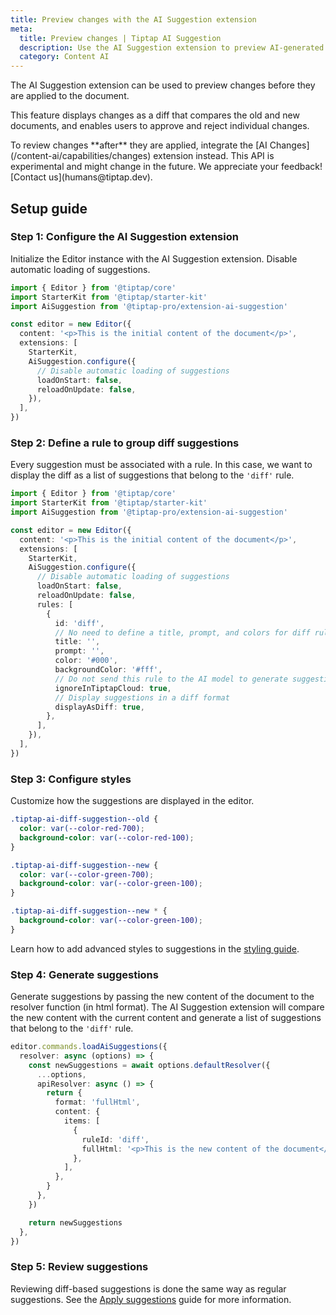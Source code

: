 ```yaml
---
title: Preview changes with the AI Suggestion extension
meta:
  title: Preview changes | Tiptap AI Suggestion
  description: Use the AI Suggestion extension to preview AI-generated changes before they are applied.
  category: Content AI
---
```



The AI Suggestion extension can be used to preview changes before they are applied to the document.

This feature displays changes as a diff that compares the old and new documents, and enables users to approve and reject individual changes.

<Callout title="Note" variant="info">
  To review changes **after** they are applied, integrate the [AI
  Changes](/content-ai/capabilities/changes) extension instead.
</Callout>

<Callout title="Beta feature" variant="info">
  This API is experimental and might change in the future. We appreciate your feedback! [Contact
  us](humans@tiptap.dev).
</Callout>

## Setup guide

### Step 1: Configure the AI Suggestion extension

Initialize the Editor instance with the AI Suggestion extension. Disable automatic loading of suggestions.

```ts
import { Editor } from '@tiptap/core'
import StarterKit from '@tiptap/starter-kit'
import AiSuggestion from '@tiptap-pro/extension-ai-suggestion'

const editor = new Editor({
  content: '<p>This is the initial content of the document</p>',
  extensions: [
    StarterKit,
    AiSuggestion.configure({
      // Disable automatic loading of suggestions
      loadOnStart: false,
      reloadOnUpdate: false,
    }),
  ],
})
```

### Step 2: Define a rule to group diff suggestions

Every suggestion must be associated with a rule. In this case, we want to display the diff as a list of suggestions that belong to the `'diff'` rule.

```ts
import { Editor } from '@tiptap/core'
import StarterKit from '@tiptap/starter-kit'
import AiSuggestion from '@tiptap-pro/extension-ai-suggestion'

const editor = new Editor({
  content: '<p>This is the initial content of the document</p>',
  extensions: [
    StarterKit,
    AiSuggestion.configure({
      // Disable automatic loading of suggestions
      loadOnStart: false,
      reloadOnUpdate: false,
      rules: [
        {
          id: 'diff',
          // No need to define a title, prompt, and colors for diff rules
          title: '',
          prompt: '',
          color: '#000',
          backgroundColor: '#fff',
          // Do not send this rule to the AI model to generate suggestions
          ignoreInTiptapCloud: true,
          // Display suggestions in a diff format
          displayAsDiff: true,
        },
      ],
    }),
  ],
})
```

### Step 3: Configure styles

Customize how the suggestions are displayed in the editor.

```css
.tiptap-ai-diff-suggestion--old {
  color: var(--color-red-700);
  background-color: var(--color-red-100);
}

.tiptap-ai-diff-suggestion--new {
  color: var(--color-green-700);
  background-color: var(--color-green-100);
}

.tiptap-ai-diff-suggestion--new * {
  background-color: var(--color-green-100);
}
```

Learn how to add advanced styles to suggestions in the [styling guide](/content-ai/capabilities/suggestion/features/display-suggestions).

### Step 4: Generate suggestions

Generate suggestions by passing the new content of the document to the resolver function (in html format). The AI Suggestion extension will compare the new content with the current content and generate a list of suggestions that belong to the `'diff'` rule.

```ts
editor.commands.loadAiSuggestions({
  resolver: async (options) => {
    const newSuggestions = await options.defaultResolver({
      ...options,
      apiResolver: async () => {
        return {
          format: 'fullHtml',
          content: {
            items: [
              {
                ruleId: 'diff',
                fullHtml: '<p>This is the new content of the document</p>',
              },
            ],
          },
        }
      },
    })

    return newSuggestions
  },
})
```

### Step 5: Review suggestions

Reviewing diff-based suggestions is done the same way as regular suggestions. See the [Apply suggestions](/content-ai/capabilities/suggestion/features/apply-suggestions) guide for more information.
